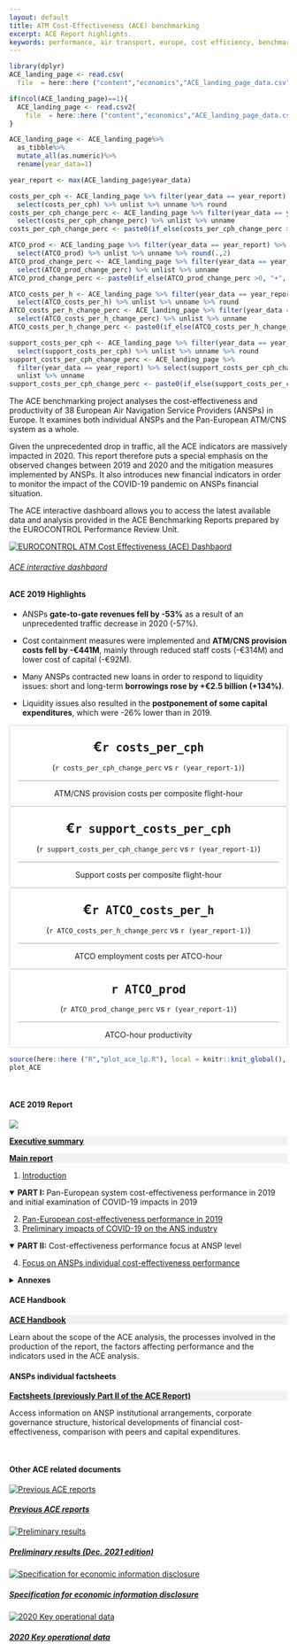 ```yaml
---
layout: default
title: ATM Cost-Effectiveness (ACE) benchmarking
excerpt: ACE Report highlights.
keywords: performance, air transport, europe, cost efficiency, benchmarking
---
```


<script>
  function resizeIframe(obj) {
    obj.style.height = obj.contentWindow.document.documentElement.scrollHeight + 'px';
  }
</script>
<style type="text/css">
.img-responsive {
    margin: 0 auto;
    max-width: 75%
}

.resp-container {
    position: relative;
    overflow: hidden;
    padding-top: 60.0%;
}


<style type="text/css">
.img-responsive {
    margin: 0 auto;
    max-width: 75%
}

.scorecard-box {
     <!-- margin-left: 30px;  -->
     <!-- margin-right: 30px;  -->
     padding: 0px;
     text-align: center;
     border: solid 1px #D9D9D9;
     border-radius: 4px

}

}

</style>

<!-- retrieve latest ACE data -->
```r
library(dplyr)
ACE_landing_page <- read.csv(
  file  = here::here ("content","economics","ACE_landing_page_data.csv")) 

if(ncol(ACE_landing_page)==1){
  ACE_landing_page <- read.csv2(
    file  = here::here ("content","economics","ACE_landing_page_data.csv")) 
}

ACE_landing_page <- ACE_landing_page%>%
  as_tibble%>%
  mutate_all(as.numeric)%>%
  rename(year_data=1)

year_report <- max(ACE_landing_page$year_data)

costs_per_cph <- ACE_landing_page %>% filter(year_data == year_report) %>%
  select(costs_per_cph) %>% unlist %>% unname %>% round
costs_per_cph_change_perc <- ACE_landing_page %>% filter(year_data == year_report) %>%
  select(costs_per_cph_change_perc) %>% unlist %>% unname 
costs_per_cph_change_perc <- paste0(if_else(costs_per_cph_change_perc >0, "+", ""), round(costs_per_cph_change_perc*100,if_else(costs_per_cph_change_perc >=1, 0, 1)),"%")

ATCO_prod <- ACE_landing_page %>% filter(year_data == year_report) %>%
  select(ATCO_prod) %>% unlist %>% unname %>% round(.,2)
ATCO_prod_change_perc <- ACE_landing_page %>% filter(year_data == year_report) %>%
  select(ATCO_prod_change_perc) %>% unlist %>% unname
ATCO_prod_change_perc <- paste0(if_else(ATCO_prod_change_perc >0, "+", ""), round(ATCO_prod_change_perc*100,if_else(ATCO_prod_change_perc >=1, 0, 1)),"%")

ATCO_costs_per_h <- ACE_landing_page %>% filter(year_data == year_report) %>%
  select(ATCO_costs_per_h) %>% unlist %>% unname %>% round
ATCO_costs_per_h_change_perc <- ACE_landing_page %>% filter(year_data == year_report) %>%
  select(ATCO_costs_per_h_change_perc) %>% unlist %>% unname
ATCO_costs_per_h_change_perc <- paste0(if_else(ATCO_costs_per_h_change_perc >0, "+", ""), round(ATCO_costs_per_h_change_perc*100,if_else(ATCO_costs_per_h_change_perc >=1, 0, 1)),"%")

support_costs_per_cph <- ACE_landing_page %>% filter(year_data == year_report) %>%
  select(support_costs_per_cph) %>% unlist %>% unname %>% round
support_costs_per_cph_change_perc <- ACE_landing_page %>%
  filter(year_data == year_report) %>% select(support_costs_per_cph_change_perc) %>%
  unlist %>% unname 
support_costs_per_cph_change_perc <- paste0(if_else(support_costs_per_cph_change_perc >0, "+", ""), round(support_costs_per_cph_change_perc*100,if_else(support_costs_per_cph_change_perc >=1, 0, 1)),"%")

```

<div class="container">
<div class="row align-items-start">
<div class="col-sm-9">
The ACE benchmarking project analyses the cost-effectiveness and productivity of 38 European Air Navigation Service Providers (ANSPs) in Europe. It examines both individual ANSPs and the Pan-European ATM/CNS system as a whole.

Given the unprecedented drop in traffic, all the ACE indicators are massively impacted in 2020. This report therefore puts a special emphasis on the observed changes between 2019 and 2020 and the mitigation measures implemented by ANSPs. It also introduces new financial indicators in order to monitor the impact of the COVID-19 pandemic on ANSPs financial situation.

The ACE interactive dashboard allows you to access the latest available data and analysis provided in the ACE Benchmarking Reports prepared by the EUROCONTROL Performance Review Unit.
</div>

<div class="col-sm-3">
<div class="card border-0"><a href="https://www.eurocontrol.int/ACE/ACE-Home.html" target="_blank">
  <img class="card-img-top" src="/images/prc/ace_db.PNG" alt="EUROCONTROL ATM Cost Effectiveness (ACE) Dashbaord">
  <div class="card-body"><h6 class="card-title">ACE interactive dashbaord</h6></a><p class="card-text"></p>
</div></div></div>

</div></div>
#### ACE 2019 Highlights

<div class="container">
<div class="row align-items-start">
<div class="col-sm-6">
* ANSPs **gate-to-gate revenues fell by -53%** as a result of an unprecedented traffic decrease in 2020 (-57%). 

* Cost containment measures were implemented and **ATM/CNS provision costs fell by -€441M**, mainly through reduced staff costs (-€314M) and lower cost of capital (-€92M). 
</div>
<div class="col-sm-6">
* Many ANSPs contracted new loans in order to respond to liquidity issues: short and long-term **borrowings rose by +€2.5 billion (+134%)**.

* Liquidity issues also resulted in the **postponement of some capital expenditures**, which were -26% lower than in 2019.
</div>
</div></div>

<div class="container">
<div class="row">
<div class="col-sm-6" >

<div class="d-flex justify-content-center">
<div class="col-5 scorecard-box">
<p style="font-weight: bold; font-size: 24px; margin-bottom: 0px; " >€`r costs_per_cph`</p>
<p style="border-bottom: solid 1px #A6A6A6; margin-left: 15px; margin-right: 15px; padding-bottom: 15px; " >(`r costs_per_cph_change_perc` vs `r (year_report-1)`)</p>
ATM/CNS provision costs per composite flight-hour
</div>

<div class="col-5 scorecard-box" >
<p style="font-weight: bold; font-size: 24px; margin-bottom: 0px; " >€`r support_costs_per_cph`</p>
<p style="border-bottom: solid 1px #A6A6A6; margin-left: 15px; margin-right: 15px; padding-bottom: 15px; " >(`r support_costs_per_cph_change_perc` vs `r (year_report-1)`)</p>
Support costs per composite flight-hour
</div></div>

<div class="d-flex justify-content-center">
<div class="col-5 scorecard-box" >
<p style="font-weight: bold; font-size: 24px; margin-bottom: 0px; " >€`r ATCO_costs_per_h`</p>
<p style="border-bottom: solid 1px #A6A6A6; margin-left: 15px; margin-right: 15px; padding-bottom: 15px; " >(`r ATCO_costs_per_h_change_perc` vs `r (year_report-1)`)</p>
ATCO employment costs per ATCO-hour
</div>

<div class="col-5 scorecard-box" >
<p style="font-weight: bold; font-size: 24px; margin-bottom: 0px; " >`r ATCO_prod`</p>
<p style="border-bottom: solid 1px #A6A6A6; margin-left: 15px; margin-right: 15px; padding-bottom: 15px; " >(`r ATCO_prod_change_perc` vs `r (year_report-1)`)</p>
ATCO-hour productivity
</div></div>

</div>

<div class="col-sm-6">
```r
source(here::here ("R","plot_ace_lp.R"), local = knitr::knit_global(), print.eval = TRUE)
plot_ACE
```
</div>
</div></div>

<br>

<div class="container">
<div class="row align-items-start">
<div class="col-sm-6">
#### ACE 2019 Report

<div class="row align-items-start">
<div class="col-sm-2">
![](/images/eco/ace2019.png)
</div>

<div class="col-sm-10">
<div style="background-color: #F2F2F2;" >
[**Executive summary**](https://www.eurocontrol.int/ACE/ACE-Reports/ACE2019.pdf#page=13){target="_blank"}
</div>

<div style="background-color: #F2F2F2; "  >
[<i class="fas fa-download"></i>](https://www.eurocontrol.int/ACE/ACE-Reports/ACE2019.pdf){target="_blank"}
[**Main report**](https://www.eurocontrol.int/ACE/ACE-Reports/ACE2019.pdf){target="_blank"}
</div>

  1. [Introduction](https://www.eurocontrol.int/ACE/ACE-Reports/ACE2019.pdf#page=21){target="_blank"}

<details open>
<summary>**PART I:** Pan-European system cost-effectiveness performance in 2019 and initial examination of COVID-19 impacts in 2019</summary>
  2. [Pan-European cost-effectiveness performance in 2019](https://www.eurocontrol.int/ACE/ACE-Reports/ACE2019.pdf#page=31){target="_blank"}
  3. [Preliminary impacts of COVID-19 on the ANS industry](https://www.eurocontrol.int/ACE/ACE-Reports/ACE2019.pdf#page=67){target="_blank"}
</details>

<details open>
  <summary>**PART II:** Cost-effectiveness performance focus at ANSP level</summary>
  4. [Focus on ANSPs individual cost-effectiveness performance](https://www.eurocontrol.int/ACE/ACE-Reports/ACE2019.pdf#page=81){target="_blank"}
</details>

<details>
<summary>**Annexes**</summary>
  * [ANNEX 1 – Status of ANSPs 2019 Annual Reports](https://www.eurocontrol.int/ACE/ACE-Reports/ACE2019.pdf#page=163){target="_blank"}
  * [ANNEX 2 – Performance indicators used for the comparison of ANSPs](https://www.eurocontrol.int/ACE/ACE-Reports/ACE2019.pdf#page=165){target="_blank"}
  * [ANNEX 3 – ACE cost-effectiveness indicator and SES cost-efficiency](https://www.eurocontrol.int/ACE/ACE-Reports/ACE2019.pdf#page=169){target="_blank"}
  * [ANNEX 4 – Performance ratios](https://www.eurocontrol.int/ACE/ACE-Reports/ACE2019.pdf#page=171){target="_blank"}
  * [ANNEX 5 – Factors affecting performance](https://www.eurocontrol.int/ACE/ACE-Reports/ACE2019.pdf#page=173){target="_blank"}
  * [ANNEX 6 – Excgange rates, inflation rates and purchasing power parities (PPPS)](https://www.eurocontrol.int/ACE/ACE-Reports/ACE2019.pdf#page=175){target="_blank"}
  * [ANNEX 7 – Key data](https://www.eurocontrol.int/ACE/ACE-Reports/ACE2019.pdf#page=179){target="_blank"}
  * [ANNEX 8 – Performance indicators at FAB level](https://www.eurocontrol.int/ACE/ACE-Reports/ACE2019.pdf#page=187){target="_blank"}
  * [ANNEX 9 – Individual ANSP fact-sheets](https://www.eurocontrol.int/ACE/ACE-Reports/ACE2019.pdf#page=189){target="_blank"}
  * [Glossary](https://www.eurocontrol.int/ACE/ACE-Reports/ACE2019.pdf#page=229){target="_blank"}
</details>

</div>
</div>
</div>

<div class="col-sm-6">
#### ACE Handbook

<div style="background-color: #F2F2F2; "  >
<a href="/library/ACE-handbook.pdf" download><i class="fas fa-download" data-toggle="tooltip" title="Download pdf"></i></a>
<a href="https://ace-methodology.netlify.app/" data-toggle="tooltip" title="Download electronic version" target="_blank">**ACE Handbook**</a>
</div>
Learn about the scope of the ACE analysis, the processes involved in the production of the report, the factors affecting performance and  the indicators used in the ACE analysis.

#### ANSPs individual factsheets
<div style="background-color: #F2F2F2; "  >
<!-- <a href="https://www.eurocontrol.int/ACE/ACE-Reports/ACE2019.pdf" target="_blank"><i class="fas fa-download"></i></a> -->
<a href="" target="_blank">**Factsheets (previously Part II of the ACE Report)**</a>
</div>
Access information on ANSP institutional arrangements, corporate governance structure, historical developments of financial cost-effectiveness, comparison with peers and capital expenditures.


</div>
</div>
<br>

#### Other ACE related documents

<div class="card-deck">

<!-- <div class="card"><a href="https://www.eurocontrol.int/ACE/ACE-Home.html"> -->
<!--   <img class="card-img-top" src="/images/prc/ace_dashboard.jpg" alt="ACE interactive dashboard"> -->
<!--   <div class="card-body"><h5 class="card-title">ACE interactive dashboard</h5></a><p class="card-text"></p> -->
<!--   </div> -->
<!-- </div> -->

<div class="card">
<a href="/publications/prc/ace" target="_blank">
  <img class="card-img-top" src="/images/prc/ace2018.png" alt="Previous ACE reports">
  <div class="card-body"><h5 class="card-title">Previous ACE reports</h5></a><p class="card-text"></p>
  </div>
</div>

<div class="card"><a href=" https://ansperformance.eu/economics/ace/hlsr/" target="_blank">
  <img class="card-img-top" src="/images/prc/ace-prelim-results-2020.png" alt="Preliminary results">
  <div class="card-body"><h5 class="card-title">Preliminary results (Dec. 2021 edition)</h5></a><p class="card-text"></p>
  </div>
</div>

<div class="card"><a href="https://www.eurocontrol.int/ACE/Supporting-Documents/SEID3.0.pdf" target="_blank">
  <img class="card-img-top" src="/images/prc/ace_seid_3.0.jpg" alt="Specification for economic information disclosure">
  <div class="card-body"><h5 class="card-title">Specification for economic information disclosure</h5></a><p class="card-text"></p>
  </div>
</div>

<div class="card"><a href="https://www.eurocontrol.int/ACE/Supporting-Documents/SEID3.0.pdf" target="_blank">
  <img class="card-img-top" src="/images/prc/ace_key_ops_data_2020.png" alt="2020 Key operational data">
  <div class="card-body"><h5 class="card-title">2020 Key operational data</h5></a><p class="card-text"></p>
  </div>
</div>

</div>

</div>


 

